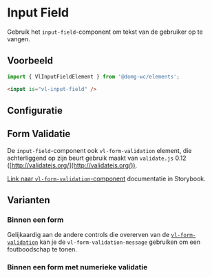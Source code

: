 
# Input Field

Gebruik het `input-field`-component om tekst van de gebruiker op te vangen.


## Voorbeeld

```js
import { VlInputFieldElement } from '@domg-wc/elements';
```

```html
<input is="vl-input-field" />
```

<Canvas of={VlInputFieldStories.InputFieldDefault} />


## Configuratie

<ArgTypes of={VlInputFieldStories.InputFieldDefault} />


## Form Validatie

De `input-field`-component ook `vl-form-validation` element, die achterliggend op zijn beurt gebruik maakt van
`validate.js` 0.12 ([http://validatejs.org/](http://validatejs.org/)).

[Link naar `vl-form-validation`-component](/docs/elements-form--form-validation) documentatie in Storybook.


## Varianten

### Binnen een form

Gelijkaardig aan de andere controls die overerven van de [`vl-form-validation`](/docs/elements-form--form-validation)
kan je de `vl-form-validation-message` gebruiken om een foutboodschap te tonen.

<Canvas of={VlInputFieldStories.InputFieldFormWithValidation} />

### Binnen een form met numerieke validatie

<Canvas of={VlInputFieldStories.InputFieldFormWithNumericalValidation} />
